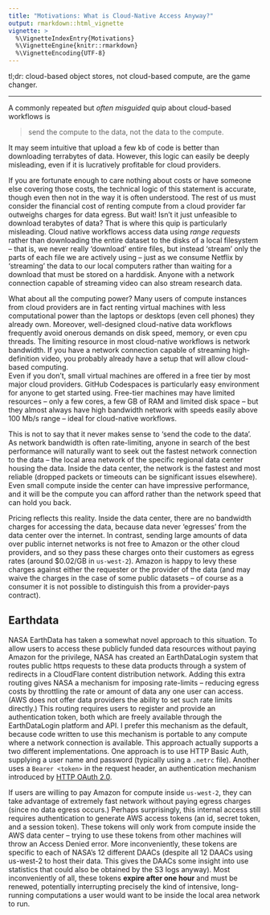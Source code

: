 ```yaml
---
title: "Motivations: What is Cloud-Native Access Anyway?"
output: rmarkdown::html_vignette
vignette: >
  %\VignetteIndexEntry{Motivations}
  %\VignetteEngine{knitr::rmarkdown}
  %\VignetteEncoding{UTF-8}
---
```



tl;dr: cloud-based object stores, not cloud-based compute, are the game changer.

---


A commonly repeated but _often misguided_ quip about cloud-based workflows is 

> send the compute to the data, not the data to the compute.

It may seem intuitive that upload a few kb of code is better than downloading terrabytes of data.
However, this logic can easily be deeply misleading, even if it is lucratively profitable for cloud providers.

If you are fortunate enough to care nothing about costs or have someone else covering those costs, the technical logic of this statement is accurate, though even then not in the way it is often understood.
The rest of us must consider the financial cost of renting compute from a cloud provider far outweighs charges for data egress.
But wait! Isn't it just unfeasible to download terabytes of data?
That is where this quip is particularly misleading.
Cloud native workflows access data using _range requests_ rather than downloading the entire dataset to the disks of a local filesystem -- that is, we never really 'download' entire files, but instead 'stream' only the parts of each file we are actively using --
just as we consume Netflix by 'streaming' the data to our local computers rather than waiting for a download that must be stored on a harddisk.
Anyone with a network connection capable of streaming video can also stream research data.

What about all the computing power? Many users of compute instances from cloud providers are in fact renting virtual machines with less computational power than the laptops or desktops (even cell phones) they already own. Moreover, well-designed cloud-native data workflows frequently avoid onerous demands on disk speed, memory, or even cpu threads.  The limiting resource in most cloud-native workflows is network bandwidth.
If you have a network connection capable of streaming high-definition video, you probably already have a setup that will allow cloud-based computing.  
Even if you don't, small virtual machines are offered in a free tier by most major cloud providers. 
GitHub Codespaces is particularly easy environment for anyone to get started using.
Free-tier machines may have limited resources -- only a few cores, a few GB of RAM and limited disk space -- but they almost always have high bandwidth network with speeds easily above 100 Mb/s range -- ideal for cloud-native workflows.  

This is not to say that it never makes sense to 'send the code to the data'.
As network bandwidth is often rate-limiting, anyone in search of the best performance will naturally want to seek out the fastest network connection to the data -- the local area network of the specific regional data center housing the data. Inside the data center, the network is the fastest and most reliable (dropped packets or timeouts can be significant issues elsewhere). 
Even small compute inside the center can have impressive performance, and it will be the compute you can afford rather than the network speed that can hold you back.

Pricing reflects this reality. Inside the data center, there are no bandwidth charges for accessing the data, because data never 'egresses' from the data center over the internet. 
In contrast, sending large amounts of data over public internet networks is not free to Amazon or the other cloud providers, and so they pass these charges onto their customers as egress rates (around $0.02/GB in `us-west-2`). Amazon is happy to levy these charges against either the requester or the provider of the data (and may waive the charges in the case of some public datasets -- of course as a consumer it is not possible to distinguish this from a provider-pays contract).  

## Earthdata

NASA EarthData has taken a somewhat novel approach to this situation. To allow users to access these publicly funded data resources without paying Amazon for the privilege, NASA has created an EarthDataLogin system that routes public https requests to these data products through a system of redirects in a CloudFlare content distribution network. 
Adding this extra routing gives NASA a mechanism for imposing rate-limits -- reducing egress costs by throttling the rate or amount of data any one user can access.
(AWS does not offer data providers the ability to set such rate limits directly.)
This routing requires users to register and provide an authentication token, both which are freely available through the EarthDataLogin platform and API.
I prefer this mechanism as the default, because code written to use this mechanism is portable to any compute where a network connection is available.
This approach actually supports a two different implementations.
One approach is to use HTTP Basic Auth, supplying a user name and password (typically using a `.netrc` file). Another uses a `Bearer <token>` in the request header, an authentication mechanism introduced by [HTTP OAuth 2.0](https://www.rfc-editor.org/rfc/rfc6750).  


If users are willing to pay Amazon for compute inside `us-west-2`, they can take advantage
of extremely fast network without paying egress charges (since no data egress occurs.)
Perhaps surprisingly, this internal access still requires authentication to generate AWS access tokens
(an id, secret token, and a session token).  These tokens will only work from compute inside the AWS data center -- trying to use these tokens from other machines will throw an Access Denied error. 
More inconveniently, these tokens are specific to each of NASA's 12 different DAACs (despite all 12 DAACs using us-west-2 to host their data. This gives the DAACs some insight into use statistics that could also be obtained by the S3 logs anyway). Most inconveniently of all, these tokens **expire after one hour** and must be renewed, potentially interrupting precisely the kind of intensive, long-running computations a user would want to be inside the local area network to run. 


